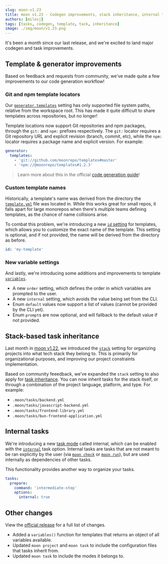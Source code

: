 ```yaml
---
slug: moon-v1.23
title: moon v1.23 - Codegen improvements, stack inheritance, internal tasks, and more
authors: [milesj]
tags: [tasks, codegen, template, tack, inheritance]
image: ./img/moon/v1.23.png
---
```


It's been a month since our last release, and we're excited to land major codegen and task
improvements.

<!--truncate-->

## Template & generator improvements

Based on feedback and requests from community, we've made quite a few improvements to our code
generation workflow!

### Git and npm template locators

Our [`generator.templates`](/docs/config/workspace#templates) setting has only supported file system
paths, relative from the workspace root. This has made it quite difficult to share templates across
repositories, but no longer!

Template locations now support Git repositories and npm packages, through the `git:` and `npm:`
prefixes respectively. The `git:` locator requires a Git repository URL and explicit revision
(branch, commit, etc), while the `npm:` locator requires a package name and explicit version. For
example:

```yaml title="moon.yml"
generator:
  templates:
    - 'git://github.com/moonrepo/templates#master'
    - 'npm://@moonrepo/templates#1.2.3'
```

> Learn more about this in the official
> [code generation guide](/docs/guides/codegen#configuring-template-locations)!

### Custom template names

Historically, a template's name was derived from the directory the
[`template.yml`](/docs/config/template) file was located in. While this works great for small repos,
it falls apart for large monorepos when there's multiple teams defining templates, as the chance of
name collisions arise.

To combat this problem, we're introducing a new [`id` setting](/docs/config/template#id) for
templates, which allows you to customize the exact name of the template. This setting is optional,
and if not provided, the name will be derived from the directory as before.

```yaml title="template.yml"
id: 'my-template'
```

### New variable settings

And lastly, we're introducing some additions and improvements to template
[`variables`](/docs/config/template#variables).

- A new `order` setting, which defines the order in which variables are prompted to the user.
- A new `internal` setting, which avoids the value being set from the CLI.
- Enum `default` values now support a list of values (cannot be provided by the CLI yet).
- Enum `prompt`s are now optional, and will fallback to the default value if not provided.

## Stack-based task inheritance

Last month in [moon v1.22](./moon-v1.22), we introduced the [`stack`](/docs/config/project#stack)
setting for organizing projects into what tech stack they belong to. This is primarily for
organizational purposes, and improving our project constraints implementation.

Based on community feeedback, we've expanded the `stack` setting to also apply for
[task inheritance](http://localhost:3000/docs/concepts/task-inheritance#scope-by-project-metadata).
You can now inherit tasks for the stack itself, or through a combination of the project language,
platform, and type. For example:

- `.moon/tasks/backend.yml`
- `.moon/tasks/javascript-backend.yml`
- `.moon/tasks/frontend-library.yml`
- `.moon/tasks/bun-frontend-application.yml`

## Internal tasks

We're introducing a new [task mode](/docs/concepts/task#modes) called internal, which can be enabled
with the [`internal`](/docs/config/project#internal) task option. Internal tasks are tasks that are
not meant to be ran explicitly by the user (via [`moon check`](/docs/commands/check) or
[`moon run`](/docs/commands/run)), but are used internally as dependencies of other tasks.

This functionality provides another way to organize your tasks.

```yaml title="moon.yml"
tasks:
  prepare:
    command: 'intermediate-step'
    options:
      internal: true
```

## Other changes

View the [official release](https://github.com/moonrepo/moon/releases/tag/v1.23.0) for a full list
of changes.

- Added a `variables()` function for templates that returns an object of all variables available.
- Updated `moon project` and `moon task` to include the configuration files that tasks inherit from.
- Updated `moon task` to include the modes it belongs to.
